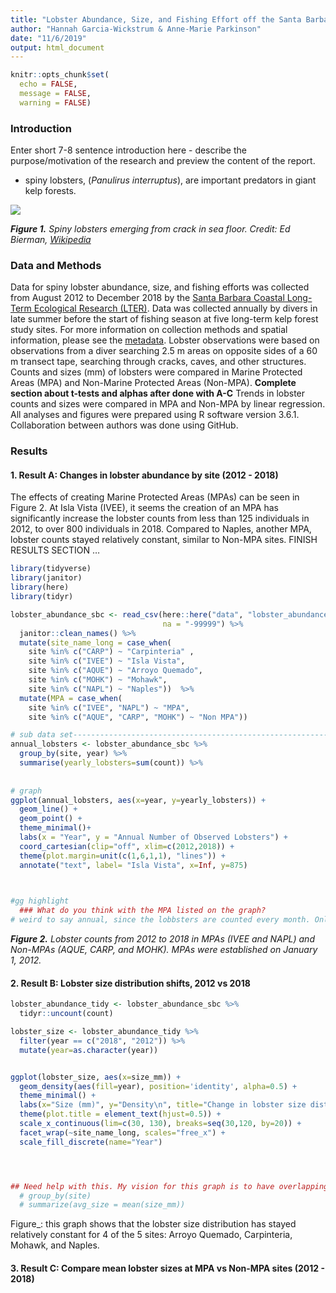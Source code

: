 ```yaml
---
title: "Lobster Abundance, Size, and Fishing Effort off the Santa Barbara Coast"
author: "Hannah Garcia-Wickstrum & Anne-Marie Parkinson"
date: "11/6/2019"
output: html_document
---
```


```r
knitr::opts_chunk$set(
  echo = FALSE,
  message = FALSE,
  warning = FALSE)
```

### Introduction

Enter short 7-8 sentence introduction here - describe the purpose/motivation of the research and preview the content of the report. 

- spiny lobsters, (*Panulirus interruptus*), are important predators in giant kelp forests. 

![](figures/wikipedia_lobster_Ed_Bierman.jpg)

***Figure 1.** Spiny lobsters emerging from crack in sea floor. Credit: Ed Bierman, [Wikipedia](https://en.wikipedia.org/wiki/California_spiny_lobster)*

### Data and Methods

Data for spiny lobster abundance, size, and fishing efforts was collected from August 2012 to December 2018 by the [Santa Barbara Coastal Long-Term Ecological Research (LTER)](http://sbc.lternet.edu//index.html). Data was collected annually by divers in late summer before the start of fishing season at five long-term kelp forest study sites. For more information on collection methods and spatial information, please see the [metadata](https://portal.edirepository.org/nis/mapbrowse?scope=knb-lter-sbc&identifier=77&revision=newest). Lobster observations were based on observations from a diver searching 2.5 m areas on opposite sides of a 60 m transect tape, searching through cracks, caves, and other structures. Counts and sizes (mm) of lobsters were compared in Marine Protected Areas (MPA) and Non-Marine Protected Areas (Non-MPA). **Complete section about t-tests and alphas after done with A-C**
Trends in lobster counts and sizes were compared in MPA and Non-MPA by linear regression. All analyses and figures were prepared using R software version 3.6.1. Collaboration between authors was done using GitHub. 

### Results
#### 1. Result A: Changes in lobster abundance by site (2012 - 2018)
The effects of creating Marine Protected Areas (MPAs) can be seen in Figure 2. At Isla Vista (IVEE), it seems the creation of an MPA has significantly increase the lobster counts from less than 125 individuals in 2012, to over 800 individuals in 2018. Compared to Naples, another MPA, lobster counts stayed relatively constant, similar to Non-MPA sites.  FINISH RESULTS SECTION ...
```r
library(tidyverse)
library(janitor)
library(here)
library(tidyr)

lobster_abundance_sbc <- read_csv(here::here("data", "lobster_abundance_sbc_lter.csv"),
                                  na = "-99999") %>%
  janitor::clean_names() %>%  
  mutate(site_name_long = case_when(
    site %in% c("CARP") ~ "Carpinteria" ,
    site %in% c("IVEE") ~ "Isla Vista",
    site %in% c("AQUE") ~ "Arroyo Quemado",
    site %in% c("MOHK") ~ "Mohawk", 
    site %in% c("NAPL") ~ "Naples"))  %>% 
  mutate(MPA = case_when( 
    site %in% c("IVEE", "NAPL") ~ "MPA",
    site %in% c("AQUE", "CARP", "MOHK") ~ "Non MPA"))

```


```r
# sub data set-----------------------------------------------------------------
annual_lobsters <- lobster_abundance_sbc %>% 
  group_by(site, year) %>% 
  summarise(yearly_lobsters=sum(count)) %>% 
 
    
# graph
ggplot(annual_lobsters, aes(x=year, y=yearly_lobsters)) +
  geom_line() +
  geom_point() + 
  theme_minimal()+
  labs(x = "Year", y = "Annual Number of Observed Lobsters") +
  coord_cartesian(clip="off", xlim=c(2012,2018)) +
  theme(plot.margin=unit(c(1,6,1,1), "lines")) +
  annotate("text", label= "Isla Vista", x=Inf, y=875) 

  

#gg highlight
  ### What do you think with the MPA listed on the graph? 
# weird to say annual, since the lobbsters are counted every month. Only during a couple months. 

```
***Figure 2.** Lobster counts from 2012 to 2018 in MPAs (IVEE and NAPL) and Non-MPAs (AQUE, CARP, and MOHK). MPAs were established on January 1, 2012.*


#### 2. Result B: Lobster size distribution shifts, 2012 vs 2018


```r
lobster_abundance_tidy <- lobster_abundance_sbc %>%
  tidyr::uncount(count)

lobster_size <- lobster_abundance_tidy %>%
  filter(year == c("2018", "2012")) %>% 
  mutate(year=as.character(year))


ggplot(lobster_size, aes(x=size_mm)) +
  geom_density(aes(fill=year), position='identity', alpha=0.5) +
  theme_minimal() +
  labs(x="Size (mm)", y="Density\n", title="Change in lobster size distribution between 2012 and 2018") +
  theme(plot.title = element_text(hjust=0.5)) +
  scale_x_continuous(lim=c(30, 130), breaks=seq(30,120, by=20)) +
  facet_wrap(~site_name_long, scales="free_x") +
  scale_fill_discrete(name="Year")




## Need help with this. My vision for this graph is to have overlapping histograms for 2012 and 2018, but to facet wrap it by site. I don't think we need to do any statistical analysis until C.  
  # group_by(site)
  # summarize(avg_size = mean(size_mm))
```

Figure_: this graph shows that the lobster size distribution has stayed relatively constant for 4 of the 5 sites: Arroyo Quemado, Carpinteria, Mohawk, and Naples. 

#### 3. Result C: Compare mean lobster sizes at MPA vs Non-MPA sites (2012 - 2018)